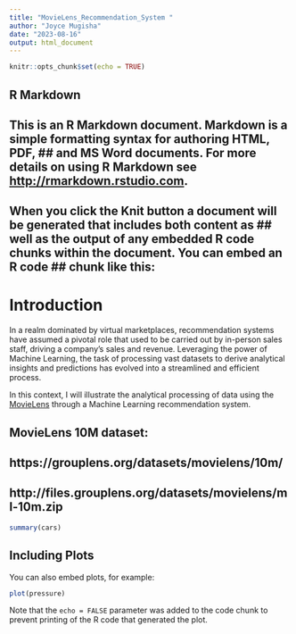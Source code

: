 ```yaml
---
title: "MovieLens_Recommendation_System "
author: "Joyce Mugisha"
date: "2023-08-16"
output: html_document
---
```


```r
knitr::opts_chunk$set(echo = TRUE)
```

## R Markdown

## This is an R Markdown document. Markdown is a simple formatting syntax for authoring HTML, PDF, ## and MS Word documents. For more details on using R Markdown see <http://rmarkdown.rstudio.com>.

## When you click the **Knit** button a document will be generated that includes both content as ## well as the output of any embedded R code chunks within the document. You can embed an R code ## chunk like this:

# **Introduction**  
In a realm dominated by virtual marketplaces, recommendation systems have assumed a pivotal role that used to be carried out by in-person sales staff, driving a company's sales and revenue. Leveraging the power of Machine Learning, the task of processing vast datasets to derive analytical insights and predictions has evolved into a streamlined and efficient process.

In this context, I will illustrate the analytical processing of data using the [MovieLens](https://grouplens.org/datasets/movielens/10m/) through a Machine Learning recommendation system.

## MovieLens 10M dataset:
## https://grouplens.org/datasets/movielens/10m/
## http://files.grouplens.org/datasets/movielens/ml-10m.zip




```r
summary(cars)
```

## Including Plots

You can also embed plots, for example:

```r
plot(pressure)
```

Note that the `echo = FALSE` parameter was added to the code chunk to prevent printing of the R code that generated the plot.

